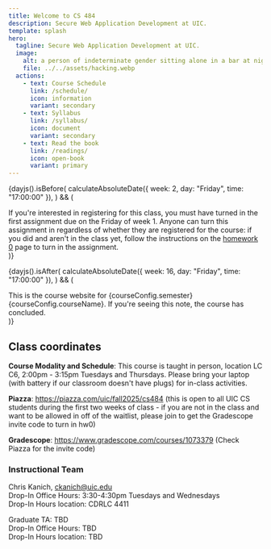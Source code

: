 ```yaml
---
title: Welcome to CS 484
description: Secure Web Application Development at UIC.
template: splash
hero:
  tagline: Secure Web Application Development at UIC.
  image:
    alt: a person of indeterminate gender sitting alone in a bar at night working on a laptop in the style of nighthawks by edward hopper
    file: ../../assets/hacking.webp
  actions:
    - text: Course Schedule
      link: /schedule/
      icon: information
      variant: secondary
    - text: Syllabus
      link: /syllabus/
      icon: document
      variant: secondary
    - text: Read the book
      link: /readings/
      icon: open-book
      variant: primary
---
```



{dayjs().isBefore(
  calculateAbsoluteDate({ week: 2, day: "Friday", time: "17:00:00" }),
) && (
  <Aside
    type="caution"
    title={`Interested in registering for ${courseConfig.courseName} in ${courseConfig.semester}?`}
  >
    If you're interested in registering for this class, you must have turned in
    the first assignment due on the Friday of week 1. Anyone can turn this assignment in regardless of whether they are registered for the course: if you did and aren't in
    the class yet,  follow the instructions on the <a href="/homeworks/homework-0/">homework 0</a> page to turn in the assignment. 
  </Aside>
)}

{dayjs().isAfter(
  calculateAbsoluteDate({ week: 16, day: "Friday", time: "17:00:00" }),
) && (
  <Aside type="danger" title="This course has concluded.">
    This is the course website for {courseConfig.semester} {courseConfig.courseName}. If you're seeing this
    note, the course has concluded.
  </Aside>
)}

## Class coordinates

**Course Modality and Schedule**:
This course is taught in person, location LC C6, 2:00pm - 3:15pm Tuesdays and Thursdays. Please bring your laptop (with battery if our classroom doesn't have plugs) for in-class activities.

**Piazza**: https://piazza.com/uic/fall2025/cs484 (this is open to all UIC CS students during the first two weeks of class - if you are not in the class and want to be allowed in off of the waitlist, please join to get the Gradescope invite code to turn in hw0)

**Gradescope**: https://www.gradescope.com/courses/1073379 (Check Piazza for the invite code)

### Instructional Team

Chris Kanich, ckanich@uic.edu  
Drop-In Office Hours: 3:30-4:30pm Tuesdays and Wednesdays  
Drop-In Hours location: CDRLC 4411  

Graduate TA: TBD  
Drop-In Office Hours: TBD  
Drop-In Hours location: TBD
